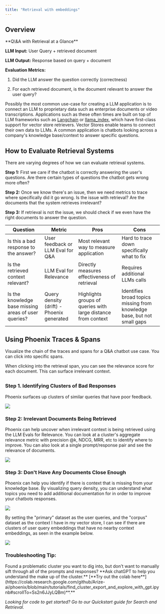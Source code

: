```yaml
---
title: "Retrieval with embeddings"
---
```


## Overview

<Info>
**Q\&A with Retrieval at a Glance**

**LLM Input:** User Query + retrieved document

**LLM Output:** Response based on query + document

**Evaluation Metrics:**

1. Did the LLM answer the question correctly (correctness)

2. For each retrieved document, is the document relevant to answer the user query?

</Info>

Possibly the most common use-case for creating a LLM application is to connect an LLM to proprietary data such as enterprise documents or video transcriptions. Applications such as these often times are built on top of LLM frameworks such as [Langchain](https://github.com/langchain-ai/langchain) or [llama\_index](https://github.com/run-llama/llama_index), which have first-class support for vector store retrievers. Vector Stores enable teams to connect their own data to LLMs. A common application is chatbots looking across a company's knowledge base/context to answer specific questions.

## How to Evaluate Retrieval Systems

There are varying degrees of how we can evaluate retrieval systems.

**Step 1:** First we care if the chatbot is correctly answering the user's questions. Are there certain types of questions the chatbot gets wrong more often?

**Step 2:** Once we know there's an issue, then we need metrics to trace where specifically did it go wrong. Is the issue with retrieval? Are the documents that the system retrieves irrelevant?

**Step 3:** If retrieval is not the issue, we should check if we even have the right documents to answer the question.

| Question                                             | Metric                                    | Pros                                                          | Cons                                                                    |
| ---------------------------------------------------- | ----------------------------------------- | ------------------------------------------------------------- | ----------------------------------------------------------------------- |
| Is this a bad response to the answer?                | User feedback or LLM Eval for Q\&A        | Most relevant way to measure application                      | Hard to trace down specifically what to fix                             |
| Is the retrieved context relevant?                   | LLM Eval for Relevance                    | Directly measures effectiveness of retrieval                  | Requires additional LLMs calls                                          |
| Is the knowledge base missing areas of user queries? | Query density (drift) - Phoenix generated | Highlights groups of queries with large distance from context | Identifies broad topics missing from knowledge base, but not small gaps |

## Using Phoenix Traces & Spans

Visualize the chain of the traces and spans for a Q\&A chatbot use case. You can click into specific spans.

When clicking into the retrieval span, you can see the relevance score for each document. This can surface irrelevant context.

## 

### Step 1. Identifying Clusters of Bad Responses

Phoenix surfaces up clusters of similar queries that have poor feedback.

<Frame caption="">
  <img src="https://storage.googleapis.com/arize-phoenix-assets/assets/images/phoenix-docs-images/1e5be825-image.jpeg" />
</Frame>

### Step 2: Irrelevant Documents Being Retrieved

Phoenix can help uncover when irrelevant context is being retrieved using the LLM Evals for Relevance. You can look at a cluster's aggregate relevance metric with precision @k, NDCG, MRR, etc to identify where to improve. You can also look at a single prompt/response pair and see the relevance of documents.

<Frame caption="">
  <img src="https://storage.googleapis.com/arize-phoenix-assets/assets/images/phoenix-docs-images/3a0573c0-image.jpeg" />
</Frame>

### Step 3: Don't Have Any Documents Close Enough

Phoenix can help you identify if there is context that is missing from your knowledge base. By visualizing query density, you can understand what topics you need to add additional documentation for in order to improve your chatbots responses.

<Frame caption="">
  <img src="https://storage.googleapis.com/arize-phoenix-assets/assets/images/phoenix-docs-images/77a15e1d-image.jpeg" />
</Frame>

By setting the "primary" dataset as the user queries, and the "corpus" dataset as the context I have in my vector store, I can see if there are clusters of user query embeddings that have no nearby context embeddings, as seen in the example below.

<Frame caption="">
  <img src="https://storage.googleapis.com/arize-phoenix-assets/assets/images/phoenix-docs-images/808bb449-image.jpeg" />
</Frame>

### Troubleshooting Tip:

<Tip>
Found a problematic cluster you want to dig into, but don't want to manually sift through all of the prompts and responses? **Ask chatGPT to help you understand the make up of the cluster.** [**Try out the colab here**](https://colab.research.google.com/github/Arize-ai/phoenix/blob/main/tutorials/find_cluster_export_and_explore_with_gpt.ipynb#scrollTo=Ss2n6JJyLQBm)**.**

</Tip>

*Looking for code to get started? Go to our* *Quickstart guide for Search and Retrieval.*


